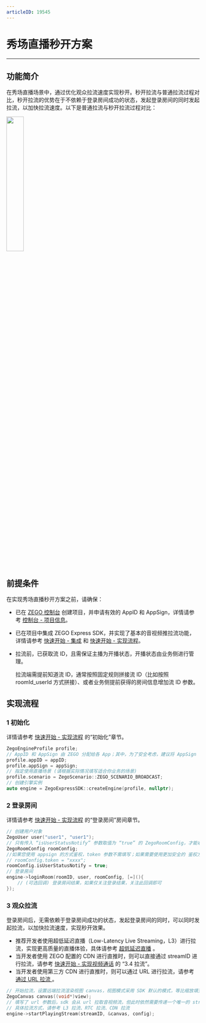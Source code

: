```yaml
---
articleID: 19545
---
```

# 秀场直播秒开方案

- - -

## 功能简介

在秀场直播场景中，通过优化观众拉流速度实现秒开。秒开拉流与普通拉流过程对比，秒开拉流的优势在于不依赖于登录房间成功的状态，发起登录房间的同时发起拉流，以加快拉流速度。以下是普通拉流与秒开拉流过程对比：

<img src="/Pics/Common/ZegoExpressEngine/Second_opening_scheme.png" width=30% >


## 前提条件

在实现秀场直播秒开方案之前，请确保：

- 已在 [ZEGO 控制台](https://console.zego.im) 创建项目，并申请有效的 AppID 和 AppSign，详情请参考 [控制台 - 项目信息](https://doc-zh.zego.im/article/12107)。
- 已在项目中集成 ZEGO Express SDK，并实现了基本的音视频推拉流功能，详情请参考 [快速开始 - 集成](!Integration/SDK_Integration) 和 [快速开始 - 实现流程](!Integration/Solution_Implementation)。

- 拉流前，已获取流 ID，且需保证主播为开播状态，开播状态由业务侧进行管理。
  <div class="mk-hint">

  拉流端需提前知道流 ID，通常按照固定规则拼接流 ID（比如按照 roomId_userId 方式拼接）、或者业务侧提前获得的房间信息增加流 ID 参数。
   </div>



## 实现流程

### 1 初始化

详情请参考 [快速开始 - 实现流程](!Integration/Solution_Implementation#CreateEngine) 的“初始化”章节。

```C++
ZegoEngineProfile profile;
// AppID 和 AppSign 由 ZEGO 分配给各 App；其中，为了安全考虑，建议将 AppSign 存储在 App 的业务后台，需要使用时从后台获取
profile.appID = appID;
profile.appSign = appSign;
// 指定使用直播场景 (请根据实际情况填写适合你业务的场景)
profile.scenario = ZegoScenario::ZEGO_SCENARIO_BROADCAST;
// 创建引擎实例
auto engine = ZegoExpressSDK::createEngine(profile, nullptr);
```

### 2 登录房间

详情请参考 [快速开始 - 实现流程](!Integration/Solution_Implementation#createroom) 的“登录房间”房间章节。

```C++
// 创建用户对象
ZegoUser user("user1", "user1");
// 只有传入 “isUserStatusNotify” 参数取值为 “true” 的 ZegoRoomConfig，才能收到 onRoomUserUpdate 回调。
ZegoRoomConfig roomConfig;
//如果您使用 appsign 的方式鉴权，token 参数不需填写；如果需要使用更加安全的 鉴权方式： token 鉴权，请参考[如何从 AppSign 鉴权升级为 Token 鉴权](https://doc-zh.zego.im/faq/token_upgrade?product=ExpressVideo&platform=all)
// roomConfig.token = "xxxx";
roomConfig.isUserStatusNotify = true;
// 登录房间
engine->loginRoom(roomID, user, roomConfig, [=](){
    // (可选回调) 登录房间结果，如果仅关注登录结果，关注此回调即可
});
```

### 3 观众拉流

登录房间后，无需依赖于登录房间成功的状态，发起登录房间的同时，可以同时发起拉流，以加快拉流速度，实现秒开效果。

<div class="mk-hint">


- 推荐开发者使用超低延迟直播（Low-Latency Live Streaming，L3）进行拉流，实现更高质量的直播体验，具体请参考 [超低延迟直播](!Publisher_Player_Advanced/Low_Latency_Live#3) 。
- 当开发者使用 ZEGO 配置的 CDN 进行直推时，则可以直接通过 streamID 进行拉流，请参考 [快速开始 - 实现视频通话](!Integration/Solution_Implementation#3_4) 的 “3.4 拉流”。
- 当开发者使用第三方 CDN 进行直推时，则可以通过 URL 进行拉流，请参考 [通过 URL 拉流 ](!Publisher_Player_Advanced/PlayingStreamByCDN)。
</div>


```c++
// 开始拉流，设置远端拉流渲染视图 canvas，视图模式采用 SDK 默认的模式，等比缩放填充整个 View
ZegoCanvas canvas((void*)view);
// 填写了 url 参数后，sdk 会从 url 拉取音视频流，但此时依然需要传递一个唯一的 streamID 到 SDK，SDK 内部会以该 streamID 标识这条流
// 具体拉流方式，请参考 L3 拉流、RTC 拉流、CDN 拉流
engine->startPlayingStream(streamID, &canvas, config);
```
